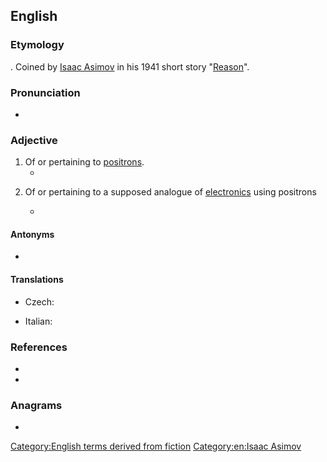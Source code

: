 ==English==

===Etymology===
{{suffix|positron|ic|lang=en}}. Coined by [[wikipedia:Isaac Asimov|Isaac Asimov]] in his 1941 short story "[[wikipedia:Reason (short story)|Reason]]".

===Pronunciation===
* {{a|UK}} {{IPA|/pɒz.ɪˈtɹɒn.ɪk/|lang=en}}

===Adjective===
{{wikipedia|positronic brain}}
{{en-adj|-}}

# Of or pertaining to [[positron]]s.
#* {{quote-journal|title=Grating Space of Barium-Copper-Stearate Films|date=1 September 1937|journal=Physical Review|passage=The element bombarded should be of high isotopic content, and should not give any other '''positronic''' radioelement whose lifetime is comparable to the one looked for.|volume=52|page=525|author=Clifford Holley and Seymour Bernstein}}
# {{lb|en|science fiction}} Of or pertaining to a supposed analogue of [[electronic]]s using positrons
#* {{quote-magazine
|year=1941
|month=April
|first=Isaac
|last=Asimov
|authorlink=Isaac Asimov
|magazine=[[wikipedia:Analog Science Fiction and Fact|Astounding Science-Fiction]]
|title=[[wikipedia:Reason (short story)|Reason]]
|volume=27
|issue=2
|page=44
|passage=By exact count, there are seventy-five thousand, two hundred and thirty-four operations necessary for the manufacture of a single '''positronic''' brain.
}}

====Antonyms====
* {{l|en|electronic}}

====Translations====
{{trans-top}}
* Czech: {{t|cs|positronový}}
{{trans-mid}}
* Italian: {{t+|it|positronico}}
{{trans-bottom}}

===References===
* {{R:Brave New Words|page=151}}
* {{R:OED SF|92|positronic adj.}}

===Anagrams===
* {{anagrams|en|inotropics}}

[[Category:English terms derived from fiction]]
[[Category:en:Isaac Asimov]]